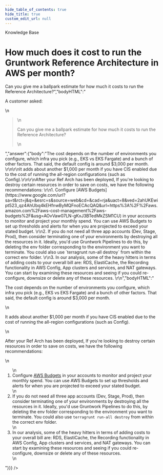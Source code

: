 ```yaml
---
hide_table_of_contents: true
hide_title: true
custom_edit_url: null
---
```



<CenterLayout>
<span className="searchCategory">Knowledge Base</span>
<h1>How much does it cost to run the Gruntwork Reference Architecture in AWS per month?</h1>
<GitHub discussion={{"id":"D_kwDOF8slf84APFK1","number":307,"author":{"login":"zackproser"},"title":"How much does it cost to run the Gruntwork Reference Architecture in AWS per month?","body":"A customer asked:\r\n> Can you give me a ballpark estimate for how much it costs to run the Reference Architecture?","bodyHTML":"<p dir=\"auto\">A customer asked:</p>\n<blockquote>\n<p dir=\"auto\">Can you give me a ballpark estimate for how much it costs to run the Reference Architecture?</p>\n</blockquote>","answer":{"body":"The cost depends on the number of environments you configure, which infra you pick (e.g., EKS vs EKS Fargate) and a bunch of other factors. That said, the default config is around $3,000 per month. \r\n\r\nIt adds about another $1,000 per month if you have CIS enabled due to the cost of running the all-region configurations (such as Config).\r\n\r\nAfter your Ref Arch has been deployed, If you're looking to destroy certain resources in order to save on costs, we have the following recommendations: \r\n1. Configure [AWS Budgets](https://www.google.com/url?sa=t&rct=j&q=&esrc=s&source=web&cd=&cad=rja&uact=8&ved=2ahUKEwipt523_qz4AhUbq4kEHfnwByMQFnoECAcQAQ&url=https%3A%2F%2Faws.amazon.com%2Faws-cost-management%2Faws-budgets%2F&usg=AOvVaw07LN-gKxJ3BTedMkZSM1CU) in your accounts to monitor and project your monthly spend. You can use AWS Budgets to set up thresholds and alerts for when you are projected to exceed your stated budget. \r\n2. If you do not need all three app accounts (Dev, Stage, Prod), then consider terminating one of your environments by destroying all the resources in it. Ideally, you'd use Gruntwork Pipelines to do this, by deleting the env folder corresponding to the environment you want to terminate. You could also use `terragrunt run-all destroy` from within the correct env folder. \r\n3. In our analysis, some of the heavy hitters in terms of adding costs to your overall bill are: RDS, ElastiCache, the Recording functionality in AWS Config, App clusters and services, and NAT gateways. You can start by examining these resources and seeing if you could re-configure, downsize or delete any of these resources. \r\n","bodyHTML":"<p dir=\"auto\">The cost depends on the number of environments you configure, which infra you pick (e.g., EKS vs EKS Fargate) and a bunch of other factors. That said, the default config is around $3,000 per month.</p>\n<p dir=\"auto\">It adds about another $1,000 per month if you have CIS enabled due to the cost of running the all-region configurations (such as Config).</p>\n<p dir=\"auto\">After your Ref Arch has been deployed, If you're looking to destroy certain resources in order to save on costs, we have the following recommendations:</p>\n<ol dir=\"auto\">\n<li>Configure <a href=\"https://www.google.com/url?sa=t&amp;rct=j&amp;q=&amp;esrc=s&amp;source=web&amp;cd=&amp;cad=rja&amp;uact=8&amp;ved=2ahUKEwipt523_qz4AhUbq4kEHfnwByMQFnoECAcQAQ&amp;url=https%3A%2F%2Faws.amazon.com%2Faws-cost-management%2Faws-budgets%2F&amp;usg=AOvVaw07LN-gKxJ3BTedMkZSM1CU\" rel=\"nofollow\">AWS Budgets</a> in your accounts to monitor and project your monthly spend. You can use AWS Budgets to set up thresholds and alerts for when you are projected to exceed your stated budget.</li>\n<li>If you do not need all three app accounts (Dev, Stage, Prod), then consider terminating one of your environments by destroying all the resources in it. Ideally, you'd use Gruntwork Pipelines to do this, by deleting the env folder corresponding to the environment you want to terminate. You could also use <code class=\"notranslate\">terragrunt run-all destroy</code> from within the correct env folder.</li>\n<li>In our analysis, some of the heavy hitters in terms of adding costs to your overall bill are: RDS, ElastiCache, the Recording functionality in AWS Config, App clusters and services, and NAT gateways. You can start by examining these resources and seeing if you could re-configure, downsize or delete any of these resources.</li>\n</ol>"}}} />

</CenterLayout>
  

<!-- ##DOCS-SOURCER-START
{
  "sourcePlugin": "github-discussions",
  "hash": "ebf3dfc3abebb2f380055b5cf95de0e5"
}
##DOCS-SOURCER-END -->
